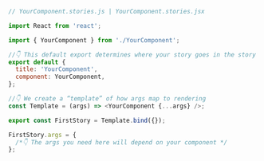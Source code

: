 ```js
// YourComponent.stories.js | YourComponent.stories.jsx

import React from 'react';

import { YourComponent } from './YourComponent';

//👇 This default export determines where your story goes in the story list
export default {
  title: 'YourComponent',
  component: YourComponent,
};

//👇 We create a “template” of how args map to rendering
const Template = (args) => <YourComponent {...args} />;

export const FirstStory = Template.bind({});

FirstStory.args = {
  /*👇 The args you need here will depend on your component */
};
```